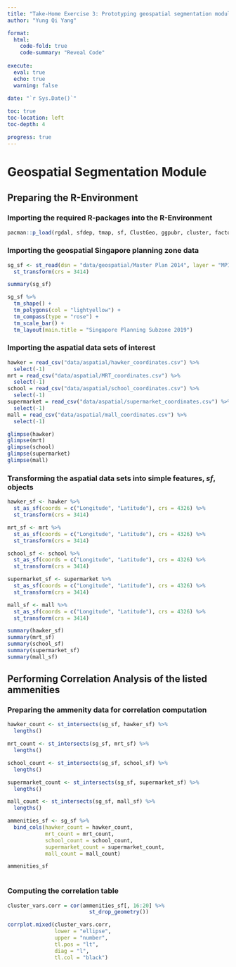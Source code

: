 ```yaml
---
title: "Take-Home Exercise 3: Prototyping geospatial segmentation module for analysis of accessibility in Singapore"
author: "Yung Qi Yang"

format: 
  html:
    code-fold: true
    code-summary: "Reveal Code"
    
execute: 
  eval: true
  echo: true
  warning: false
  
date: "`r Sys.Date()`"

toc: true
toc-location: left
toc-depth: 4

progress: true
---
```


# Geospatial Segmentation Module

## Preparing the R-Environment

### Importing the required R-packages into the R-Environment

```r

pacman::p_load(rgdal, sfdep, tmap, sf, ClustGeo, ggpubr, cluster, factoextra, NbClust, heatmaply, corrplot, psych, tidyverse, GGally)

```

### Importing the geospatial Singapore planning zone data

```r

sg_sf <- st_read(dsn = "data/geospatial/Master Plan 2014", layer = "MP14_SUBZONE_WEB_PL") %>% 
  st_transform(crs = 3414)

summary(sg_sf)

sg_sf %>%
  tm_shape() +
  tm_polygons(col = "lightyellow") + 
  tm_compass(type = "rose") + 
  tm_scale_bar() + 
  tm_layout(main.title = "Singapore Planning Subzone 2019")

```

### Importing the aspatial data sets of interest

```r

hawker = read_csv("data/aspatial/hawker_coordinates.csv") %>% 
  select(-1)
mrt = read_csv("data/aspatial/MRT_coordinates.csv") %>% 
  select(-1)
school = read_csv("data/aspatial/school_coordinates.csv") %>% 
  select(-1)
supermarket = read_csv("data/aspatial/supermarket_coordinates.csv") %>% 
  select(-1)
mall = read_csv("data/aspatial/mall_coordinates.csv") %>% 
  select(-1)

glimpse(hawker)
glimpse(mrt)
glimpse(school)
glimpse(supermarket)
glimpse(mall)

```

### Transforming the aspatial data sets into simple features, *sf*, objects

```r

hawker_sf <- hawker %>% 
  st_as_sf(coords = c("Longitude", "Latitude"), crs = 4326) %>% 
  st_transform(crs = 3414)

mrt_sf <- mrt %>% 
  st_as_sf(coords = c("Longitude", "Latitude"), crs = 4326) %>% 
  st_transform(crs = 3414)

school_sf <- school %>% 
  st_as_sf(coords = c("Longitude", "Latitude"), crs = 4326) %>% 
  st_transform(crs = 3414)

supermarket_sf <- supermarket %>% 
  st_as_sf(coords = c("Longitude", "Latitude"), crs = 4326) %>% 
  st_transform(crs = 3414)

mall_sf <- mall %>% 
  st_as_sf(coords = c("Longitude", "Latitude"), crs = 4326) %>% 
  st_transform(crs = 3414)

summary(hawker_sf)
summary(mrt_sf)
summary(school_sf)
summary(supermarket_sf)
summary(mall_sf)

```

## Performing Correlation Analysis of the listed ammenities

### Preparing the ammenity data for correlation computation

```r

hawker_count <- st_intersects(sg_sf, hawker_sf) %>% 
  lengths()

mrt_count <- st_intersects(sg_sf, mrt_sf) %>% 
  lengths()

school_count <- st_intersects(sg_sf, school_sf) %>% 
  lengths()

supermarket_count <- st_intersects(sg_sf, supermarket_sf) %>% 
  lengths()

mall_count <- st_intersects(sg_sf, mall_sf) %>% 
  lengths()

ammenities_sf <- sg_sf %>% 
  bind_cols(hawker_count = hawker_count, 
            mrt_count = mrt_count, 
            school_count = school_count,
            supermarket_count = supermarket_count,
            mall_count = mall_count)

ammenities_sf
  
```

### Computing the correlation table

```r

cluster_vars.corr = cor(ammenities_sf[, 16:20] %>% 
                          st_drop_geometry())

corrplot.mixed(cluster_vars.corr, 
               lower = "ellipse", 
               upper = "number",
               tl.pos = "lt",
               diag = "l",
               tl.col = "black")

```


